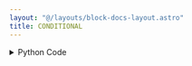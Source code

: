 ```yaml
---
layout: "@/layouts/block-docs-layout.astro"
title: CONDITIONAL
---
```



<PythonDocsDisplay docstring={docstring} />
<AppDisplay app={app} client:visible />

<details>
<summary>Python Code</summary>
```python
from typing import Any, Literal, TypedDict

from flojoy import JobResultBuilder, Scalar, flojoy


class ConditionalOutput(TypedDict):
    true: Any
    false: Any


@flojoy
def CONDITIONAL(
    x: Scalar,
    y: Scalar,
    operator_type: Literal["<=", ">", "<", ">=", "!=", "=="] = ">=",
) -> ConditionalOutput:
    """The CONDITIONAL node is a specialized node that compares two given Scalar inputs.

    We are planning to add support for more DataContainer types in the future.

    It then enqueues nodes connected with a "true" or "false" output based on the comparison result.

    Parameters
    ----------
    operator_type : select
        Specifies the type of comparison to be performed between the two inputs. The default value is ">=".
    """

    # y_of_x = x.y
    # y_of_y = y.y

    bool_ = compare_values(x.c, y.c, operator_type)
    data = None
    if bool_:
        data = x
    else:
        data = y

    # if operator_type in ["<=", "<"]:
    #     if not bool_:
    #         data = OrderedPair(x=x.x, y=y.y)
    #     else:
    #         data = OrderedPair(x=y.x, y=x.y)
    # elif bool_:
    #     data = OrderedPair(x=x.x, y=y.y)
    # else:
    #     data = OrderedPair(x=y.x, y=x.y)

    next_direction = str(bool_).lower()

    return ConditionalOutput(
        true=JobResultBuilder()
        .from_data(data)
        .flow_to_directions([next_direction])
        .build(),
        false=JobResultBuilder()
        .from_data(data)
        .flow_to_directions([next_direction])
        .build(),
    )


def compare_values(first_value: Any, second_value: Any, operator: str):
    bool_: bool = False
    if operator == "<=":
        bool_ = first_value <= second_value
    elif operator == ">":
        bool_ = first_value > second_value
    elif operator == "<":
        bool_ = first_value < second_value
    elif operator == ">=":
        bool_ = first_value >= second_value
    elif operator == "!=":
        bool_ = first_value != second_value
    else:
        bool_ = first_value == second_value
    return bool_

```
[Find this Flojoy Block on GitHub](https://github.com/flojoy-ai/blocks/blob/main/blocks/LOGIC_GATES/CONDITIONALS/CONDITIONAL/CONDITIONAL.py)
</details>


## Example
